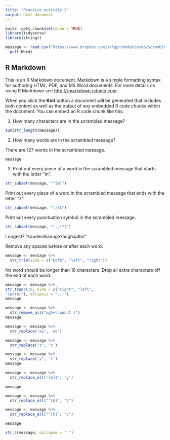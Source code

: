 ```yaml
---
title: "Practice activity 2"
output: html_document
---
```


```r
knitr::opts_chunk$set(echo = TRUE)
library(tidyverse)
library(stringr)

message <- read_csv("https://www.dropbox.com/s/lgpn3vmksk3ssdo/scrambled_message.txt?dl=1") %>% 
  pull(Word)
```

## R Markdown

This is an R Markdown document. Markdown is a simple formatting syntax for authoring HTML, PDF, and MS Word documents. For more details on using R Markdown see <http://rmarkdown.rstudio.com>.

When you click the **Knit** button a document will be generated that includes both content as well as the output of any embedded R code chunks within the document. You can embed an R code chunk like this:

1. How many characters are in the scrambled message?

```r
sum(str_length(message))

```


2. How many words are in the scrambled message?

There are 127 words in the scrambled message.

```r
message

```

3. Print out every piece of a word in the scrambled message that starts with the letter “m”.
```r
str_subset(message, "^[m]")

```
Print out every piece of a word in the scrambled message that ends with the letter “z”
```r
str_subset(message, "[z]$")

```

Print out every punctuation symbol in the scrambled message.
```r
str_subset(message, "[.,!?]")

```
Longest?
"kaudevillianugh?aoghajdbn"

Remove any spaces before or after each word.

```r
message <- message %>% 
  str_trim(side = c("both", "left", "right"))
```

No word should be longer than 16 characters. Drop all extra characters off the end of each word.
```r
message <- message %>% 
str_trunc(15, side = c("right", "left",
"center"), ellipsis = "...")
message 

```

```r
message <- message %>% 
  str_remove_all("ugh+[:punct:]")
message
```

```r
message <- message %>% 
  str_replace("aa", 'ee')


```

```r
message <- message %>% 
  str_replace("z", 't')

```

```r
message <- message %>% 
  str_replace("z", 't')
message
```


```r
message <- message %>% 
  str_replace_all('[b]$', 'y')

message

```
```r
message <- message %>% 
  str_replace_all("^[K]", "V")

message <- message %>% 
  str_replace_all("^[k]", "v")

message

```

```r
str_c(message, collapse = " ")
```